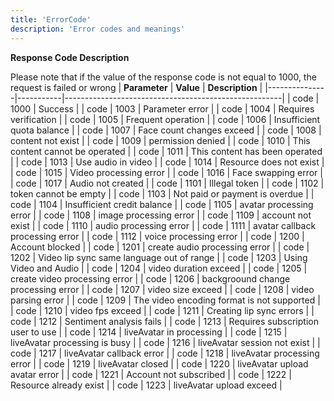```yaml
---
title: 'ErrorCode'
description: 'Error codes and meanings'
---
```


**Response Code Description**

<Note> Please note that if the value of the response code is not equal to 1000, the request is failed or wrong</Note>
| **Parameter** | **Value** | **Description**                                      |
|---------------|-----------|------------------------------------------------------|
| code          | 1000      | Success |
| code          | 1003      | Parameter error |
| code          | 1004      | Requires verification |
| code          | 1005      | Frequent operation |
| code          | 1006      | Insufficient quota balance |
| code          | 1007      | Face count changes exceed |
| code          | 1008      | content not exist |
| code          | 1009      | permission denied |
| code          | 1010      | This content cannot be operated |
| code          | 1011      | This content has been operated |
| code          | 1013      | Use audio in video |
| code          | 1014      | Resource does not exist |
| code          | 1015      | Video processing error |
| code          | 1016      | Face swapping error |
| code          | 1017      | Audio not created |
| code          | 1101      | Illegal token |
| code          | 1102      | token cannot be empty |
| code          | 1103      | Not paid or payment is overdue |
| code          | 1104      | Insufficient credit balance  |
| code          | 1105      | avatar processing error  |
| code          | 1108      | image processing error  |
| code          | 1109      | account not exist  |
| code          | 1110      | audio processing error  |
| code          | 1111      | avatar callback processing error  |
| code          | 1112      | voice processing error  |
| code          | 1200      | Account blocked  |
| code          | 1201      | create audio processing error  |
| code          | 1202      | Video lip sync same language out of range |
| code          | 1203      | Using Video and Audio  |
| code          | 1204      | video duration exceed |
| code          | 1205      | create video processing error  |
| code          | 1206      | backgroound change processing error  |
| code          | 1207      | video size exceed  |
| code          | 1208      | video parsing error  |
| code          | 1209      | The video encoding format is not supported  |
| code          | 1210      | video fps exceed  |
| code          | 1211      | Creating lip sync errors  |
| code          | 1212      | Sentiment analysis fails  |
| code          | 1213      | Requires subscription user to use  |
| code          | 1214      | liveAvatar in processing  |
| code          | 1215      | liveAvatar processing is busy  |
| code          | 1216      | liveAvatar session not exist  |
| code          | 1217      | liveAvatar callback error  |
| code          | 1218      | liveAvatar processing error  |
| code          | 1219      | liveAvatar closed |
| code          | 1220      | liveAvatar upload avatar error  |
| code          | 1221      | Account not subscribed   |
| code          | 1222      | Resource already exist  |
| code          | 1223      | liveAvatar upload exceed  |